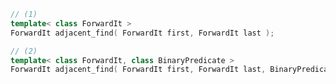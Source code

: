 ```cpp
// (1)
template< class ForwardIt >
ForwardIt adjacent_find( ForwardIt first, ForwardIt last );

// (2)
template< class ForwardIt, class BinaryPredicate >
ForwardIt adjacent_find( ForwardIt first, ForwardIt last, BinaryPredicate p );
```

